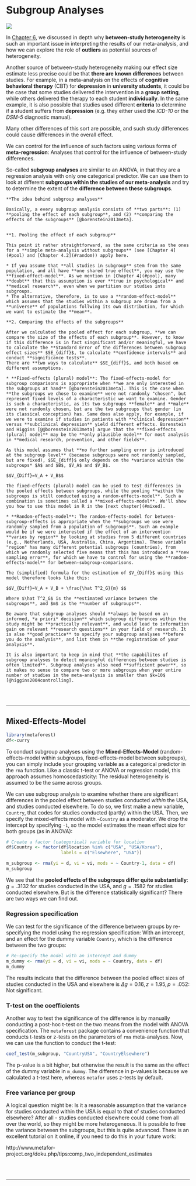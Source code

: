 # Subgroup Analyses {#subgroup}

![](subgroup.jpg)

In [Chapter 6](#heterogeneity), we discussed in depth why **between-study heterogeneity** is such an important issue in interpreting the results of our meta-analysis, and how we can explore the role of **outliers** as potential sources of heterogeneity.

Another source of between-study heterogeneity making our effect size estimate less precise could be that **there are known differences** between studies. For example, in a meta-analysis on the effects of **cognitive behavioral therapy** (CBT) for **depression** in **university students**, it could be the case that some studies delivered the intervention in a **group setting**, while others delivered the therapy to each student **individually**. In the same example, it is also possible that studies used different **criteria** to determine if a student suffers from **depression** (e.g. they either used the *ICD-10* or the *DSM-5* diagnostic manual). 

Many other differences of this sort are possible, and such study differences could cause differences in the overall effect.

We can control for the influence of such factors using various forms of **meta-regression**: Analyses that control for the influence of between-study differences.

So-called  **subgroup analyses** are similar to an ANOVA, in that they are a regression analysis with only one categorical predictor. We can use them to look at different **subgroups within the studies of our meta-analysis** and try to determine the extent of the **difference between these subgroups**.

```block
**The idea behind subgroup analyses**

Basically, a every subgroup analysis consists of **two parts**: (1) **pooling the effect of each subgroup**, and (2) **comparing the effects of the subgroups** [@borenstein2013meta].


**1. Pooling the effect of each subgroup**

This point it rather straightforward, as the same criteria as the ones for a **simple meta-analysis without subgroups** (see [Chapter 4](#pool) and [Chapter 4.2](#random)) apply here.

* If you assume that **all studies in subgroup** stem from the same population, and all have **one shared true effect**, you may use the **fixed-effect-model**. As we mention in [Chapter 4](#pool), many **doubt** that this assumption is ever **true in psychological** and **medical research**, even when we partition our studies into subgroups.
* The alternative, therefore, is to use a **random-effect-model** which assumes that the studies within a subgroup are drawn from a **universe** of populations follwing its own distribution, for which we want to estimate the **mean**.

**2. Comparing the effects of the subgroups**

After we calculated the pooled effect for each subgroup, **we can compare the size of the effects of each subgroup**. However, to know if this difference is in fact singnificant and/or meaningful, we have to calculate the **Standard Error of the differences between subgroup effect sizes** $SE_{diff}$, to calculate **confidence intervals** and conduct **significance tests**. 
There are **two ways to calculate** $SE_{diff}$, and both based on different assumptions. 

* **Fixed-effects (plural) model**: The fixed-effects-model for subgroup comparisons is appropriate when **we are only interested in the subgroups at hand** [@borenstein2013meta]. This is the case when **the subgroups we chose to examine** were not randomly "chosen", but represent fixed levels of a characteristic we want to examine. Gender is such a characteristic, as its two subgroups **female** and **male** were not randomly chosen, but are the two subgroups that gender (in its classical conception) has. Same does also apply, for example, if we were to examine if studies in patients with **clinical depression** versus **subclinical depression** yield different effects. Borenstein and Higgins [@@borenstein2013meta] argue that the **fixed-effects (plural) model** may be the **only plausible model** for most analysis in **medical research, prevention, and other fields**. 

As this model assumes that **no further sampling error is introduced at the subgroup level** (because subgroups were not randomly sampled, but are fixed), $SE_{diff}$ only depends on the *variance within the subgroups* $A$ and $B$, $V_A$ and $V_B$.

$$V_{Diff}=V_A + V_B$$

The fixed-effects (plural) model can be used to test differences in the pooled effects between subgroups, while the pooling **within the subgroups is still conducted using a random-effects-model**. Such a combination is sometimes called a **mixed-effects-model**. We'll show you how to use this model in R in the [next chapter](#mixed).

* **Random-effects-model**: The random-effects-model for between-subgroup-effects is appropriate when the **subgroups we use were randomly sampled from a population of subgroups**. Such an example would be if we were interested if the effect of an intervention **varies by region** by looking at studies from 5 different countries (e.g., Netherlands, USA, Australia, China, Argentina). These variable "region" has many different potential subgroups (countries), from which we randomly selected five means that this has introduced a **new sampling error**, for which we have to control for using the **random-effects-model** for between-subgroup-comparisons.

The (simplified) formula for the estimation of $V_{Diff}$ using this model therefore looks like this:

$$V_{Diff}=V_A + V_B + \frac{\hat T^2_G}{m} $$

Where $\hat T^2_G$ is the **estimated variance between the subgroups**, and $m$ is the **number of subgroups**.
```

```block
Be aware that subgroup analyses should **always be based on an informed, *a priori* decision** which subgroup differences within the study might be **practically relevant**, and would lead to information gain on relevant **research questions** in your field of research. It is also **good practice** to specify your subgroup analyses **before you do the analysis**, and list them in **the registration of your analysis**.

It is also important to keep in mind that **the capabilites of subgroup analyses to detect meaningful differences between studies is often limited**. Subgroup analyses also need **sufficient power**, so it makes no sense to compare two or more subgroups when your entire number of studies in the meta-analysis is smaller than $k=10$ [@higgins2004controlling].

```

<br><br>

---


## Mixed-Effects-Model {#mixed}

```r
library(metaforest)
df<-curry
```

To conduct subgroup analyses using the **Mixed-Effects-Model** (random-effects-model within subgroups, fixed-effects-model between subgroups), you can simply include your grouping variable as a categorical predictor in the `rma` function. Like a classic t-test or ANOVA or regression model, this approach assumes homoscedasticity: The residual heterogeneity is assumed to be the same across groups.

We can use subgroup analysis to examine whether there are significant differences in the pooled effect between studies conducted *within* the USA, and studies conducted elsewhere. To do so, we first make a new variable, `Country`, that codes for studies conducted (partly) within the USA. Then, we specify the mixed-effects model with `~Country` as a moderator. We drop the intercept by specifying `-1`, so the model estimates the mean effect size for both groups (as in ANOVA):

```r
# Create a factor (categorical) variable for location
df$Country <- factor(df$location %in% c("USA", "USA/Korea"),
                     labels = c("Elsewhere", "USA"))

m_subgroup <- rma(yi = d, vi = vi, mods = ~ Country-1, data = df)
m_subgroup
```

We see that the **pooled effects of the subgroups differ quite substantially**: $g = .3132$ for studies conducted in the USA, and $g = .1582$ for studies conducted elsewhere. But is the difference statistically significant? There are two ways we can find out.

### Regression specification

We can test for the significance of the difference between groups by re-specifying the model using the regression specification: With an intercept, and an effect for the dummy variable `Country`, which is the difference between the two groups:

```r
# Re-specify the model with an intercept and dummy
m_dummy <- rma(yi = d, vi = vi, mods = ~ Country, data = df)
m_dummy
```

The results indicate that the difference between the pooled effect sizes of studies conducted in the USA and elsewhere is $\Delta g = 0.16, z = 1.95, p = .052$: Not significant.

### T-test on the coefficients

Another way to test the significance of the difference is by manually conducting a post-hoc t-test on the two means from the model with ANOVA specification. The `metaforest` package contains a convenience function that conducts t-tests or z-tests on the parameters of `rma` meta-analyses.
Now, we can use the function to conduct the t-test:

```r
coef_test(m_subgroup, "CountryUSA", "CountryElsewhere")
```

The p-value is a bit higher, but otherwise the result is the same as the effect of the dummy variable in `m_dummy`. The difference in p-values is because we calculated a t-test here, whereas `metafor` uses z-tests by default.

### Free variance per group

A logical question might be: Is it a reasonable assumption that the variance for studies conducted within the USA is equal to that of studies conducted elsewhere? After all - studies conducted elsewhere could come from all over the world, so they might be more heterogeneous. It is possible to free the variance between the subgroups, but this is quite advanced. There is an excellent tutorial on it online, if you need to do this in your future work:

http://www.metafor-project.org/doku.php/tips:comp_two_independent_estimates

<br><br>

---

